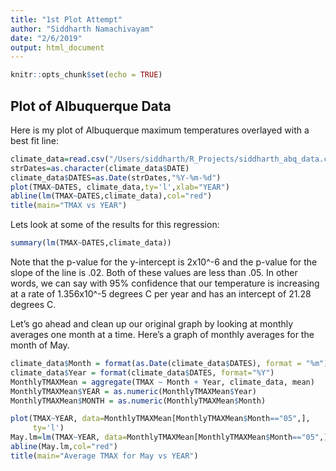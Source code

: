 ```yaml
---
title: "1st Plot Attempt"
author: "Siddharth Namachivayam"
date: "2/6/2019"
output: html_document
---
```


```r
knitr::opts_chunk$set(echo = TRUE)
```

## Plot of Albuquerque Data

Here is my plot of Albuquerque maximum temperatures overlayed with a best fit line:

```r
climate_data=read.csv("/Users/siddharth/R_Projects/siddharth_abq_data.csv")
strDates=as.character(climate_data$DATE)
climate_data$DATES=as.Date(strDates,"%Y-%m-%d")
plot(TMAX~DATES, climate_data,ty='l',xlab="YEAR")
abline(lm(TMAX~DATES,climate_data),col="red")
title(main="TMAX vs YEAR")
```

Lets look at some of the results for this regression:

```r
summary(lm(TMAX~DATES,climate_data))
```

Note that the p-value for the y-intercept is 2x10^-6 and the p-value for the slope of the line is .02. Both of these values are less than .05. In other words, we can say with 95% confidence that our temperature is increasing at a rate  of 1.356x10^-5 degrees C per year and has an intercept of 21.28 degrees C.  

Let's go ahead and clean up our original graph by looking at monthly averages one month at a time. Here's a graph of monthly averages for the month of May.

```r
climate_data$Month = format(as.Date(climate_data$DATES), format = "%m")
climate_data$Year = format(climate_data$DATES, format="%Y")
MonthlyTMAXMean = aggregate(TMAX ~ Month + Year, climate_data, mean)
MonthlyTMAXMean$YEAR = as.numeric(MonthlyTMAXMean$Year)
MonthlyTMAXMean$MONTH = as.numeric(MonthlyTMAXMean$Month)

plot(TMAX~YEAR, data=MonthlyTMAXMean[MonthlyTMAXMean$Month=="05",],
     ty='l')
May.lm=lm(TMAX~YEAR, data=MonthlyTMAXMean[MonthlyTMAXMean$Month=="05",])
abline(May.lm,col="red")
title(main="Average TMAX for May vs YEAR")
```


